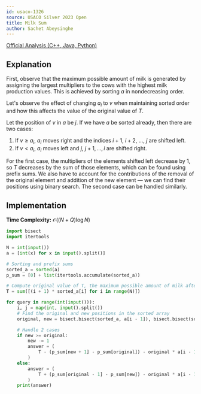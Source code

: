 ```yaml
---
id: usaco-1326
source: USACO Silver 2023 Open
title: Milk Sum
author: Sachet Abeysinghe
---
```


[Official Analysis (C++, Java, Python)](https://usaco.org/current/data/sol_prob1_silver_open23.html)

## Explanation

First, observe that the maximum possible amount of milk is generated by assigning the largest multipliers to the cows with the highest milk production values.
This is achieved by sorting $a$ in nondecreasing order.

Let's observe the effect of changing $a_i$ to $v$ when maintaining sorted order and
how this affects the value of the original value of $T$.

Let the position of $v$ in $a$ be $j$.
If we have $a$ be sorted already, then there are two cases:
1. If $v \ge a_i$, $a_i$ moves right and the indices $i+1,\ i+2,\ ...,\ j$ are shifted left.
2. If $v < a_i$, $a_i$ moves left and $j,\ j+1,...,i$ are shifted right.

For the first case, the multipliers of the elements shifted left decrease by 1, so $T$ decreases by the sum of those elements, which can be found using prefix sums.
We also have to account for the contributions of the removal of the original element and addition of the new element — we can find their positions using binary search.
The second case can be handled similarly.

## Implementation

**Time Complexity:** $\mathcal{O}((N + Q)\log N)$

<LanguageSection>
<PySection>

```py
import bisect
import itertools

N = int(input())
a = [int(x) for x in input().split()]

# Sorting and prefix sums
sorted_a = sorted(a)
p_sum = [0] + list(itertools.accumulate(sorted_a))

# Compute original value of T, the maximum possible amount of milk after sorting for optimal order
T = sum([(i + 1) * sorted_a[i] for i in range(N)])

for query in range(int(input())):
	i, j = map(int, input().split())
	# Find the original and new positions in the sorted array
	original, new = bisect.bisect(sorted_a, a[i - 1]), bisect.bisect(sorted_a, j)

	# Handle 2 cases
	if new >= original:
		new -= 1
		answer = (
			T - (p_sum[new + 1] - p_sum[original]) - original * a[i - 1] + (new + 1) * j
		)
	else:
		answer = (
			T + (p_sum[original - 1] - p_sum[new]) - original * a[i - 1] + (new + 1) * j
		)
	print(answer)
```

</PySection>
</LanguageSection>
